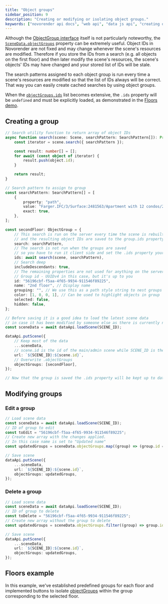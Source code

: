 ```yaml
---
title: "Object groups"
sidebar_position: 9
description: "Creating or modifying or isolating object groups."
keywords: ["novorender api docs", "web api", "data js api", "creating object groups", "isolating object groups"]
---
```


 

Although the [ObjectGroup interface](https://docs.novorender.com/legacy/docs/data-js-api/interfaces/DataJsAPI.ObjectGroup) itself is not particularly noteworthy,
the <code>[SceneData.objectGroups](https://docs.novorender.com/legacy/docs/data-js-api/interfaces/DataJsAPI.SceneData#objectgroups)</code> property can be extremely useful.
Object IDs in Novorender are not fixed and may change whenever the scene's resources are modified.
Therefore if you store the IDs from a search (e.g. all objects on the first floor) and then later modify the scene's resources,
the scene's objects' IDs may have changed and your stored list of IDs will be stale.

The search patterns assigned to each object group is run every time a scene's resources are modified so that the list of IDs always will be correct.
That way you can easily create cached searches by using object groups.

When the <code>[objectGroups.ids](https://docs.novorender.com/legacy/docs/data-js-api/interfaces/DataJsAPI.Bookmark.ObjectGroup#ids)</code> list becomes extensive, the `.ids` property will be `undefined` and must be explicitly loaded, as demonstrated in the [Floors demo](#floors-example).

## Creating a group

```typescript
// Search utility function to return array of object IDs
async function search(scene: Scene, searchPattern: SearchPattern[]): Promise<number[]> {
    const iterator = scene.search({ searchPattern });

    const result: number[] = [];
    for await (const object of iterator) {
        result.push(object.id);
    }

    return result;
}

// Search pattern to assign to group
const searchPattern: SearchPattern[] = [
    {
        property: "path",
        value: "Farger.IFC/3/Surface:2481563/Apartment with 12 condos/2ND FLOOR",
        exact: true,
    },
];

const secondFloor: ObjectGroup = {
    // This search is run on the server every time the scene is rebuilt
    // and the resulting object IDs are saved to the group.ids property
    search: searchPattern,
    // The search is not run when the groups are saved
    // so you have to run it client side and set the .ids property yourself when you create the group
    ids: await search(scene, searchPattern),
    // Search deep
    includeDescendants: true,
    // The remaining properties are not used for anything on the server
    // Group id - UUIDv4 in this case, but it's up to you
    id: "56196cbf-f5aa-4f65-9934-911546f89225",
    name: "2nd floor", // Display name
    grouping: "", // We use this as a path style string to nest groups in the UI
    color: [1, 0, 0, 1], // Can be used to highlight objects in group
    selected: false,
    hidden: false,
};

// Before saving it is a good idea to load the latest scene data
// in case it has been modified by someone else as there is currently no way of just adding groups
const sceneData = await dataApi.loadScene(SCENE_ID);

dataApi.putScene({
    // Keep most of the data
    ...sceneData,
    // scene.id is the id of the main/admin scene while SCENE_ID is the viewer scene id
    url: `${SCENE_ID}:${scene.id}`,
    // Overwrite .objectGroups
    objectGroups: [secondFloor],
});

// Now that the group is saved the .ids property will be kept up to date by the server
```

## Modifying groups

### Edit a group
```typescript
// Load scene data
const sceneData = await dataApi.loadScene(SCENE_ID);
// ID of group to edit
const toEdit = "56196cbf-f5aa-4f65-9934-911546f89225";
// Create new array with the changes applied.
// In this case name is set to "Updated name"
const updatedGroups = sceneData.objectGroups.map((group) => (group.id === toEdit ? { ...group, name: "Updated name" } : group));

// Save scene
dataApi.putScene({
    ...sceneData,
    url: `${SCENE_ID}:${scene.id}`,
    objectGroups: updatedGroups,
});
```

### Delete a group
```typescript
// Load scene data
const sceneData = await dataApi.loadScene(SCENE_ID);
// ID of group to delete
const toDelete = "56196cbf-f5aa-4f65-9934-911546f89225";
// Create new array without the group to delete
const updatedGroups = sceneData.objectGroups.filter((group) => group.id !== toDelete);

// Save scene
dataApi.putScene({
    ...sceneData,
    url: `${SCENE_ID}:${scene.id}`,
    objectGroups: updatedGroups,
});
```

## Floors example

In this example, we've established predefined groups for each floor and implemented buttons to isolate [objectGroups](https://docs.novorender.com/legacy/docs/data-js-api/interfaces/DataJsAPI.Bookmark-1#objectgroups) within the group corresponding to the selected floor.

<PlaygroundComponent demoKey="objectGroups.floors" />
